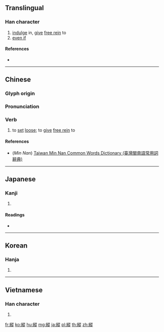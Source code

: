 {{character info/new}}
{{also|纵|縦}}
==Translingual==
{{Han simplified forms|縱|縦|纵}}
===Han character===
{{Han char|rn=120|rad=糸|as=11|sn=17|four=28981|canj=VFHOO|ids=⿰糹從}}

# [[indulge]] in, [[give]] [[free rein]] to
# [[even if]]

====References====
* {{Han ref|kx=0935.310|dkj=27819|dj=1374.090|hdz=53445.020|uh=7E31|ud=32305|bh=C161|bd=49505}}

----

==Chinese==
{{zh-forms|s=纵}}

===Glyph origin===
{{Han etym}}

===Pronunciation===
{{zh-pron
|m=zòng
|c=zung3,zung1,zung2
|h=pfs=chiúng/chiûng
|mn=qz,tw,xm,zz:chhiòng/qz,xm,zz:chiòng/tw:chhiong/twv:chhióng
|md=
|w=
|mc=y
|oc=y
|cat=v
}}

===Verb===
{{zh-verb}}

# to [[set]] [[loose]]; to [[give]] [[free rein]] to

====References====
* (''Min Nan'') [http://twblg.dict.edu.tw/holodict_new/index.html Taiwan Min Nan Common Words Dictionary (臺灣閩南語常用詞辭典)]

----

==Japanese==

===Kanji===
{{ja-kanji|grade=|rs=糸11}}

# {{defn|lang=ja|sort=糸11}}

====Readings====
* {{ja-readings|on=[[じゅう]] (jū), [[しょう]] (shō)|kun=[[たて]] (tate)|nanori=}}

----

==Korean==

===Hanja===
{{ko-hanja|hangeul=[[종]], [[총]]|eumhun=|rv=jong, chong|mr=chong, ch'ong|y=cong, chong}}

# {{defn|lang=ko|sort=糸11}}

----

==Vietnamese==

===Han character===
{{vi-hantu|[[túng]], [[tung]]|rs=糸11}}

# {{defn|lang=vi|sort=糸11}}

[[fr:縱]]
[[ko:縱]]
[[hu:縱]]
[[mg:縱]]
[[ja:縱]]
[[pl:縱]]
[[th:縱]]
[[zh:縱]]